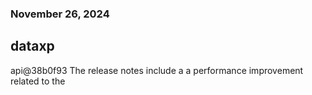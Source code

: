### November 26, 2024
## dataxp

api@38b0f93
The release notes include a a performance improvement related to the 